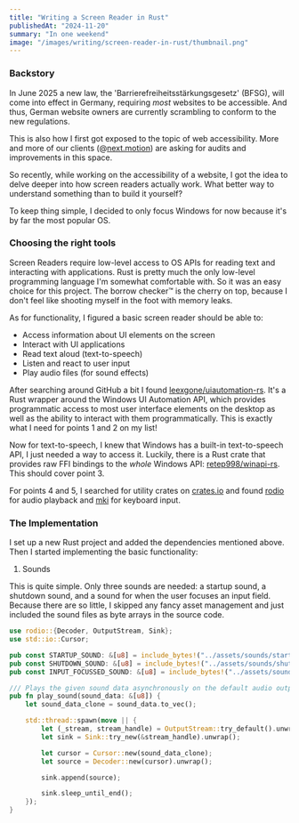 ```yaml
---
title: "Writing a Screen Reader in Rust"
publishedAt: "2024-11-20"
summary: "In one weekend"
image: "/images/writing/screen-reader-in-rust/thumbnail.png"
---
```


### Backstory

In June 2025 a new law, the 'Barrierefreiheitsstärkungsgesetz' (BFSG), will come into effect in Germany, requiring _most_ websites to be accessible.
And thus, German website owners are currently scrambling to conform to the new regulations.

This is also how I first got exposed to the topic of web accessibility. More and more of our clients (@[next.motion](https://next-motion.de)) are asking for audits and improvements in this space.

So recently, while working on the accessibility of a website, I got the idea to delve deeper into how screen readers actually work.
What better way to understand something than to build it yourself?

To keep thing simple, I decided to only focus Windows for now because it's by far the most popular OS.

### Choosing the right tools

Screen Readers require low-level access to OS APIs for reading text and interacting with applications.
Rust is pretty much the only low-level programming language I'm somewhat comfortable with.
So it was an easy choice for this project.
The borrow checker&trade; is the cherry on top, because I don't feel like shooting myself in the foot with memory leaks.

As for functionality, I figured a basic screen reader should be able to:

- Access information about UI elements on the screen
- Interact with UI applications
- Read text aloud (text-to-speech)
- Listen and react to user input
- Play audio files (for sound effects)

After searching around GitHub a bit I found [leexgone/uiautomation-rs](https://github.com/leexgone/uiautomation-rs).
It's a Rust wrapper around the Windows UI Automation API, which provides programmatic access to most user interface elements on the desktop as well as the ability to interact with them programmatically.
This is exactly what I need for points 1 and 2 on my list!

Now for text-to-speech, I knew that Windows has a built-in text-to-speech API, I just needed a way to access it. Luckily, there is a Rust crate that provides raw FFI bindings to the *whole* Windows API: [retep998/winapi-rs](https://github.com/retep998/winapi-rs).
This should cover point 3.

For points 4 and 5, I searched for utility crates on [crates.io](https://crates.io) and found [rodio](https://crates.io/crates/rodio) for audio playback and [mki](https://crates.io/crates/mki) for keyboard input.

### The Implementation

I set up a new Rust project and added the dependencies mentioned above.
Then I started implementing the basic functionality:

1. Sounds

This is quite simple. Only three sounds are needed:
a startup sound, a shutdown sound, and a sound for when the user focuses an input field.
Because there are so little, I skipped any fancy asset management and just included the sound files as byte arrays in the source code.

```rust
use rodio::{Decoder, OutputStream, Sink};
use std::io::Cursor;

pub const STARTUP_SOUND: &[u8] = include_bytes!("../assets/sounds/startup.mp3");
pub const SHUTDOWN_SOUND: &[u8] = include_bytes!("../assets/sounds/shutdown.mp3");
pub const INPUT_FOCUSSED_SOUND: &[u8] = include_bytes!("../assets/sounds/input-focussed.mp3");

/// Plays the given sound data asynchronously on the default audio output.
pub fn play_sound(sound_data: &[u8]) {
    let sound_data_clone = sound_data.to_vec();

    std::thread::spawn(move || {
        let (_stream, stream_handle) = OutputStream::try_default().unwrap();
        let sink = Sink::try_new(&stream_handle).unwrap();

        let cursor = Cursor::new(sound_data_clone);
        let source = Decoder::new(cursor).unwrap();

        sink.append(source);

        sink.sleep_until_end();
    });
}
```
